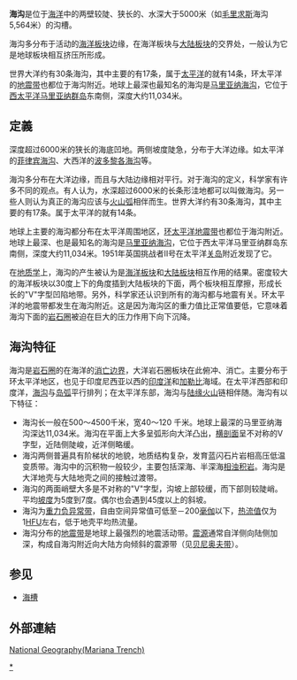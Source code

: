 {{Multiple issues|
{{Unreferenced|time=2010-02-13T03:38:58+00:00}}
{{Expand language|1=en|time=2020-09-30T14:17:55+00:00}}
}}
'''海沟'''是位于[[海洋|海洋]]中的两壁较陡、狭长的、水深大于5000米（如[[毛里求斯|毛里求斯]]海沟5,564米）的沟槽。

海沟多分布于活动的[[海洋板块|海洋板块]]边缘，在海洋板块与[[大陆板块|大陆板块]]的交界处，一般认为它是地球板块相互挤压所形成。

世界大洋约有30条海沟，其中主要的有17条，属于[[太平洋|太平洋]]的就有14条，环太平洋的[[地震带|地震带]]也都位于海沟附近。地球上最深也最知名的海沟是[[马里亚纳海沟|马里亚纳海沟]]，它位于[[西太平洋|西太平洋]][[马里亚纳群岛|马里亚纳群岛]]东南侧，深度大约11,034米。

== 定義 ==
深度超过6000米的狭长的海底凹地。两侧坡度陡急，分布于大洋边缘。如太平洋的[[菲律宾海沟|菲律宾海沟]]、大西洋的[[波多黎各海沟|波多黎各海沟]]等。

海沟多分布在大洋边缘，而且与大陆边缘相对平行。对于海沟的定义，科学家有许多不同的观点。有人认为，水深超过6000米的长条形洼地都可以叫做海沟。另一些人则认为真正的海沟应该与[[火山弧|火山弧]]相伴而生。世界大洋约有30条海沟，其中主要的有17条。属于太平洋的就有14条。

地球上主要的海沟都分布在太平洋周围地区，[[环太平洋地震带|环太平洋地震带]]也都位于海沟附近。地球上最深、也是最知名的海沟是[[马里亚纳海沟|马里亚纳海沟]]，它位于西太平洋马里亚纳群岛东南侧，深度大约11,034米。1951年英国挑战者Ⅱ号在太平洋[[关岛|关岛]]附近发现了它。

在[[地质学|地质学]]上，海沟的产生被认为是[[海洋板块|海洋板块]]和[[大陆板块|大陆板块]]相互作用的结果。密度较大的海洋板块以30度上下的角度插到大陆板块的下面，两个板块相互摩擦，形成长长的"V"字型凹陷地带。另外，科学家还认识到所有的海沟都与地震有关。环太平洋的地震带都发生在海沟附近。这是因为海沟区的重力值比正常值要低，它意味着海沟下面的[[岩石圈|岩石圈]]被迫在巨大的压力作用下向下沉降。

== 海沟特征 ==
海沟是[[岩石圈|岩石圈]]的在海洋的[[聚合性板塊邊界|消亡边界]]，大洋岩石圈板块在此俯冲、消亡。主要分布于环太平洋地区，也见于印度尼西亚以西的[[印度洋|印度洋]]和[[加勒比|加勒比]]海域。在太平洋西部和印度洋，[[海沟|海沟]]与[[岛弧|岛弧]]平行排列；在太平洋东部，海沟与[[陆缘火山|陆缘火山]]链相伴随。海沟有以下特征：

* 海沟长一般在500～4500千米，宽40～120 千米。地球上最深的马里亚纳海沟深达11,034米。海沟在平面上大多呈弧形向大洋凸出，[[横剖面|横剖面]]呈不对称的V字型，近陆侧陡峻，近洋侧略缓。
* 海沟两侧普遍具有阶梯状的地貌，地质结构复杂，发育蓝闪石片岩相高压低温变质带。海沟中的沉积物一般较少，主要包括深海、半深海[[相浊积岩|相浊积岩]]。海沟是大洋地壳与大陆地壳之间的接触过渡带。
* 海沟的两面峭壁大多是不对称的"V"字型，沟坡上部较缓，而下部则较陡峭。平均[[坡度|坡度]]为5度到7度。偶尔也会遇到45度以上的斜坡。
* 海沟为[[重力负异常带|重力负异常带]]，自由空间异常值可低至－200[[毫伽|毫伽]]以下，[[热流值|热流值]]仅为1[[HFU|HFU]]左右，低于地壳平均热流量。
* 海沟分布的[[地震带|地震带]]是地球上最强烈的地震活动带。[[震源|震源]]通常自洋侧向陆侧加深，构成自海沟附近向大陆方向倾斜的震源带（见[[贝尼奥夫带|贝尼奥夫带]]）。

== 参见 ==
*[[海槽|海槽]]


{{地形}}

{{Authority control}}
[[Category:海溝|*]]
== 外部連結 ==
[http://www.deepseachallenge.com/the-expedition/mariana-trench/ National Geography(Mariana Trench)] {{Wayback|url=http://www.deepseachallenge.com/the-expedition/mariana-trench/ |date=20160108212504 }}